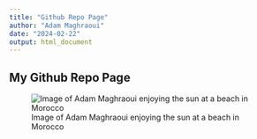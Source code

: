 ```yaml
---
title: "Github Repo Page"
author: "Adam Maghraoui"
date: "2024-02-22"
output: html_document
---
```


## My Github Repo Page

![Image of Adam Maghraoui enjoying the sun at a beach in Morocco](Images/Adam_Maghraoui.jpg)


